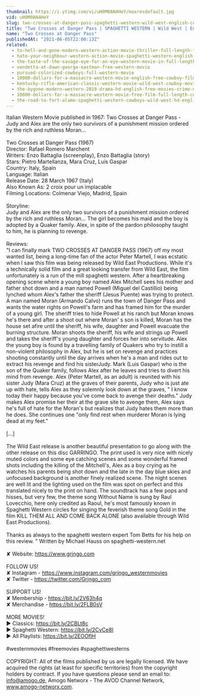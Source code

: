 ```yaml
---
thumbnail: https://i.ytimg.com/vi/uH0M0AN4HeY/maxresdefault.jpg
vid: uH0M0AN4HeY
slug: two-crosses-at-danger-pass-spaghetti-western-wild-west-english-cowboys-full-length
title: "Two Crosses at Danger Pass | SPAGHETTI WESTERN | Wild West | English | Cowboys | Full Length"
name: "Two Crosses at Danger Pass"
publishedAt: "2021-06-05T22:00:13Z"
related:
  - to-hell-and-gone-modern-western-action-movie-thriller-full-length-feature-film-hd
  - hate-your-neighbour-western-action-movie-spaghetti-western-english-cowboy-film
  - the-taste-of-the-savage-eye-for-an-eye-western-movie-in-full-length-english-free-feature-film
  - vendetta-at-dawn-george-eastman-free-western-movie
  - pursued-colorized-cowboys-full-western-movie
  - 10000-dollars-for-a-massacre-western-movie-english-free-cowboy-film
  - kentucky-rifle-american-classic-western-movie-wild-west-cowboy-movies-full-length-english
  - the-bygone-modern-western-2019-drama-hd-english-free-movies-crime-mystery
  - 10000-dollars-for-a-massacre-western-movie-free-film-full-length-cowboy-films-english
  - the-road-to-fort-alamo-spaghetti-western-cowboys-wild-west-hd-english
---
```


Italian Western Movie published in 1967: Two Crosses at Danger Pass - Judy and Alex are the only two survivors of a punishment mission ordered by the rich and ruthless Moran... <br />
<br />
Two Crosses at Danger Pass (1967)<br />
Director: Rafael Romero Marchent<br />
Writers: Enzo Battaglia (screenplay), Enzo Battaglia (story) <br />
Stars: Pietro Martellanza, Mara Cruz, Luis Gaspar <br />
Country: Italy, Spain<br />
Language: Italian<br />
Release Date: 28 March 1967 (Italy) <br />
Also Known As: 2 croix pour un implacable <br />
Filming Locations: Colmenar Viejo, Madrid, Spain <br />
<br />
Storyline:<br />
Judy and Alex are the only two survivors of a punishment mission ordered by the rich and ruthless Moran... The girl becomes his maid and the boy is adopted by a Quaker family. Alex, in spite of the pardon philosophy taught to him, he is planning to revenge.<br />
<br />
Reviews:<br />
"I can finally mark TWO CROSSES AT DANGER PASS (1967) off my most wanted list, being a long-time fan of the actor Peter Martell, I was ecstatic when I saw this film was being released by Wild East Productions. While it's a technically solid film and a great looking transfer from Wild East, the film unfortunately is a run of the mill spaghetti western. After a heartbreaking opening scene where a young boy named Alex Mitchell sees his mother and father shot down and a man named Powell (Miguel del Castillio) being lynched whom Alex's father the sheriff (Jesus Puente) was trying to protect. A man named Moran (Armando Calvo) runs the town of Danger Pass and wants the water rights on Powell's farm and has framed him for the murder of a young girl. The sheriff tries to hide Powell at his ranch but Moran knows he's there and after a shoot out where Moran' s son is killed, Moran has the house set afire until the sheriff, his wife, daughter and Powell evacuate the burning structure. Moran shoots the sheriff, his wife and strings up Powell and takes the sheriff's young daughter and forces her into servitude. Alex the young boy is found by a travelling family of Quakers who try to instill a non-violent philosophy in Alex, but he is set on revenge and practices shooting constantly until the day arrives when he's a man and rides out to extract his revenge and find his sisterJudy. Mark (Luis Gaspar) who is the son of the Quaker family, follows Alex after he leaves and tries to divert his mind from revenge. Alex (Peter Martell, as an adult) is reunited with his sister Judy (Mara Cruz) at the graves of their parents, Judy who is just ate up with hate, tells Alex as they solemnly look down at the graves, " I know today their happy because you've come back to avenge their deaths." Judy makes Alex promise her their at the grave site to avenge them, Alex says he's full of hate for the Moran's but realizes that Judy hates them more than he does. She continues one "only find rest when murderer Moran is lying dead at my feet."<br />
<br />
[...]<br />
<br />
The Wild East release is another beautiful presentation to go along with the other release on this disc GARRINGO. The print used is very nice with nicely muted colors and some eye catching scenes and some wonderful framed shots including the killing of the Mitchell's, Alex as a boy crying as he watches his parents being shot down and the late in the day blue skies and unfocused background is another finely realized scene. The night scenes are well lit and the lighting used on the film was spot on perfect and this translated nicely to the print on hand. The soundtrack has a few pops and hisses, but very few, the theme song Without Name is sung by Raul Lovecchio, here only credited as Raoul, he's most famously known in Spaghetti Western circles for singing the feverish theme song Gold in the film KILL THEM ALL AND COME BACK ALONE (also available through Wild East Productions).<br />
<br />
Thanks as always to the spaghetti western expert Tom Betts for his help on this review. " Written by Michael Hauss on spaghetti-western.net<br />
<br />
✘ Website: https://www.grjngo.com<br />
<br />
FOLLOW US!<br />
✘ Instagram - https://www.instagram.com/grjngo_westernmovies<br />
✘ Twitter - https://twitter.com/Grjngo_com<br />
<br />
SUPPORT US!<br />
✘ Membership - https://bit.ly/2V63h4q<br />
✘ Merchandise - https://bit.ly/2FLB0sV<br />
<br />
MORE MOVIES! <br />
► Classics: https://bit.ly/2CBLt8c <br />
► Spaghetti Western: https://bit.ly/2CyCe8I <br />
► All Playlists: https://bit.ly/2EOOfIH <br />
<br />
#westernmovies #freemovies #spaghettiwesterns<br />
<br />
COPYRIGHT: All of the films published by us are legally licensed. We have acquired the rights (at least for specific territories) from the copyright holders by contract. If you have questions please send an email to: info@amogo.de, Amogo Networx - The AVOD Channel Network, www.amogo-networx.com.